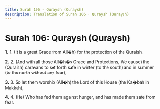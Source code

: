 ```yaml
---
title: Surah 106 - Quraysh (Quraysh)
description: Translation of Surah 106 - Quraysh (Quraysh)
---
```


# Surah 106: Quraysh (Quraysh)

**1.** 1. (It is a great Grace from All�h) for the protection of the Quraish,

**2.** 2. (And with all those All�h�s Grace and Protections, We cause) the (Quraish) caravans to set forth safe in winter (to the south) and in summer (to the north without any fear),

**3.** 3. So let them worship (All�h) the Lord of this House (the Ka�bah in Makkah),

**4.** 4. (He) Who has fed them against hunger, and has made them safe from fear.


